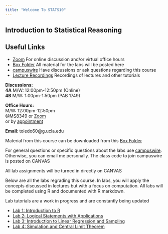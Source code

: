```yaml
---
title: "Welcome To STATS10"
---
```


## Introduction to Statistical Reasoning

:::callout-important
## Useful Links


- [Zoom](https://ucla.zoom.us/j/4285433918?pwd=TVpIRndYYmZSeTg0NUUvYlhTWllUQT09)
For online discussion and/or virtual office hours
- [Box Folder](https://app.box.com/s/3pfoq99zhvyyi99wdc1kzoojsihgcoxu) All material for the labs will be posted here
- [campuswire](https://campuswire.com) Have discussions or ask questions regarding this course
- [Lecture Recordings](/zoom.qmd) Recordings of lectures and other tutorials
:::

**Discussions:** <br/>
**4A** M/W: 12:00pm-12:50pm (Online)
 <br/>
**4B** M/W: 1:00pm-1:50pm (PAB 1749)

**Office Hours:** <br/>
M/W: 12:00pm-12:50pm <br/>
@MS8349 or
[Zoom](https://ucla.zoom.us/j/4285433918?pwd=TVpIRndYYmZSeTg0NUUvYlhTWllUQT09) <br/>
or by [appointment](/email.qmd)

**Email**: toledo60@g.ucla.edu

Material from this course can be downloaded from this [Box Folder](https://app.box.com/s/3pfoq99zhvyyi99wdc1kzoojsihgcoxu)

For general questions or specific questions about the labs use [campuswire](https://campuswire.com). Otherwise, you can email me personally. The class code to join campuswire is posted on CANVAS

All lab assignments will be turned in directly on CANVAS

Below are all the labs regrading this course. 
In labs, you will apply the concepts discussed in lectures but with a focus on computation. All labs will be completed using R and documented with R markdown.


::: callout-warning
Lab tutorials are a work in progress and are constantly being updated
:::

- [Lab 1: Introduction to R](/ucla/stats10/lab1.qmd)
- [Lab 2: Logical Statements with Applications](/ucla/stats10/lab2.qmd)
- [Lab 3: Introduction to Linear Regression and Sampling](/ucla/stats10/lab3.qmd)
- [Lab 4: Simulation and Central Limit Theorem](/ucla/stats10/lab4.qmd)

